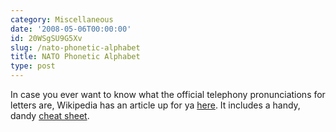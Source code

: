 ```yaml
---
category: Miscellaneous
date: '2008-05-06T00:00:00'
id: 20WSgSU9G5Xv
slug: /nato-phonetic-alphabet
title: NATO Phonetic Alphabet
type: post
---
```


In case you ever want to know what the official telephony
pronunciations for letters are, Wikipedia has an article up for ya
[here](http://en.wikipedia.org/wiki/NATO_phonetic_alphabet). It
includes a handy, dandy
[cheat sheet](http://upload.wikimedia.org/wikipedia/commons/e/e0/FAA_Phonetic_and_Morse_Chart2.svg).